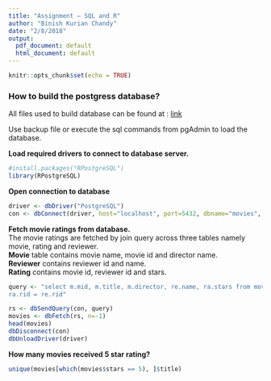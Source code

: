 ```yaml
---
title: "Assignment – SQL and R"
author: "Binish Kurian Chandy"
date: "2/8/2018"
output:
  pdf_document: default
  html_document: default
---
```


```r
knitr::opts_chunk$set(echo = TRUE)
```

### How to build the postgress database?
All files used to build database can be found at :
[link](https://github.com/binishkurian/DATA-607/tree/master/week-02)

Use backup file or execute the sql commands from pgAdmin to load the database.

**Load required drivers to connect to database server.**
```r
#install.packages("RPostgreSQL")
library(RPostgreSQL)
```

**Open connection to database**
```r
driver <- dbDriver("PostgreSQL")
con <- dbConnect(driver, host="localhost", port=5432, dbname="movies", user="postgres")
```

**Fetch movie ratings from database.**    
The movie ratings are fetched by join query across three tables namely movie, rating and reviewer.  
  **Movie** table contains movie name, movie id and director name.  
  **Reviewer** contains reviewer id and name.  
  **Rating** contains movie id, reviewer id and stars.  
```r
query <- "select m.mid, m.title, m.director, re.name, ra.stars from movie m inner join rating ra on m.mid = ra.mid inner join reviewer re on
ra.rid = re.rid"

rs <- dbSendQuery(con, query)
movies <- dbFetch(rs, n=-1)
head(movies)
dbDisconnect(con) 
dbUnloadDriver(driver)
```

**How many movies received 5 star rating?**
```r
unique(movies[which(movies$stars == 5), ]$title)
```